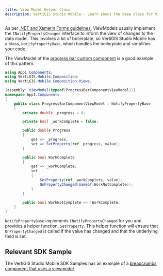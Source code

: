 ```yaml
---
title: View Model Helper Class
description: VertiGIS Studio Mobile - Learn about the base class for ViewModels in mobile, NotifyPropertyBase
---
```


As per [.NET and Xamarin Forms guidelines](https://docs.microsoft.com/en-us/xamarin/xamarin-forms/xaml/xaml-basics/data-bindings-to-mvvm#a-simple-viewmodel), ViewModels usually implement the `INotifyPropertyChanged` interface to inform the view of changes to the data model. This involves a lot of boilerplate, so VertiGIS Studio Mobile has a class, `NotifyPropertyBase`, which handles the boilerplate and simplifies your code.

The ViewModel of the [progress bar custom component](tutorial-implement-component-with-ui.mdx#example-progress-bar) is a good example of this pattern.

```cs
using App1.Components;
using VertiGIS.Mobile.Composition;
using VertiGIS.Mobile.Composition.Views;

[assembly: ViewModel(typeof(ProgressBarComponentViewModel))]
namespace App1.Components
{
    public class ProgressBarComponentViewModel : NotifyPropertyBase
    {
        private double _progress = 0;

        private bool _workComplete = false;

        public double Progress
        {
            get => _progress;
            set => SetProperty(ref _progress, value);
        }

        public bool WorkComplete
        {
            get => _workComplete;
            set
            {
                SetProperty(ref _workComplete, value);
                OnPropertyChanged(nameof(WorkNotComplete));
            }
        }

        public bool WorkNotComplete => !WorkComplete;
    }
}
```

`NotifyPropertyBase` implements `INotifyPropertyChanged` for you and provides a helper function, `SetProperty`. This helper function will ensure that `OnPropertyChanged` is called if the value has changed and that the underlying field is set.

## Relevant SDK Sample

The VertiGIS Studio Mobile SDK Samples has an example of a [breadcrumbs component that uses a viewmodel](https://github.com/vertigis/vertigis-mobile-samples/tree/master/Geocortex.Mobile.Samples/Geocortex.Mobile.Samples/Samples/CustomSamples/BreadCrumbs).
